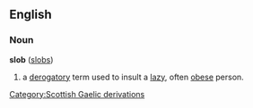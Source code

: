 ==English==
===Noun===
'''slob''' ([[slobs]])

# a [[derogatory]] term used to insult a [[lazy]], often [[obese]] person.
[[Category:Scottish Gaelic derivations]]
